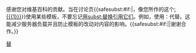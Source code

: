 {{{icon|[[File:Information.svg|25px]]}}}感谢您对维基百科的贡献。当在讨论页{{<includeonly>safesubst:</includeonly>#if:{{{1|}}}|，像您所作的这个[[:{{{1}}}]]}}使用某些模板，不要忘记[[Help:替换引用|用subst:替换引用它们]]。例如，使用：{{tls|uw-test1}}代替{{tl|uw-test1}}。这能减少服务器负载并且防止模板的改动对内容的影响。{{<includeonly>safesubst:</includeonly>#if:{{{2|}}}|{{{2}}}|谢谢合作。}} <!-- Template:uw-subst --><noinclude>
{{Singlenotice}}
[[Category:用戶警告模板|替]]
</noinclude>